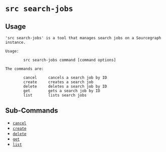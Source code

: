 # `src search-jobs`

## Usage

```
'src search-jobs' is a tool that manages search jobs on a Sourcegraph instance.

Usage:

        src search-jobs command [command options]

The commands are:

        cancel     cancels a search job by ID
        create     creates a search job
        delete     deletes a search job by ID
        get        gets a search job by ID
        list       lists search jobs
```

## Sub-Commands

* [`cancel`](search-jobs/cancel)
* [`create`](search-jobs/create)
* [`delete`](search-jobs/delete)
* [`get`](search-jobs/get)
* [`list`](search-jobs/list)